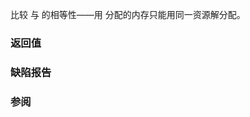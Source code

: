 {{cpp/memory/synchronized_pool_resource/title|do_is_equal}}
{{cpp/memory/synchronized_pool_resource/navbar}}
{{ddcl|since=c++17|1=
virtual bool do_is_equal( const std::pmr::memory_resource&amp; other ) const noexcept;
}}

比较 {{c|*this}} 与 {{c|other}} 的相等性——用 {{tt|synchronized_pool_resource}} 分配的内存只能用同一资源解分配。

=== 返回值 ===
{{c|1=this == &amp;other}}

=== 缺陷报告 ===
{{dr list begin}}
{{dr list item|dr=3000|wg=lwg|std=C++17|before=进行了不必要的 {{tt|dynamic_cast}}|after=已移除}}
{{dr list end}}

=== 参阅 ===
{{dsc begin}}
{{dsc inc|cpp/memory/memory_resource/dsc do_is_equal}}
{{dsc end}}

{{langlinks|en|es|ja|ru}}